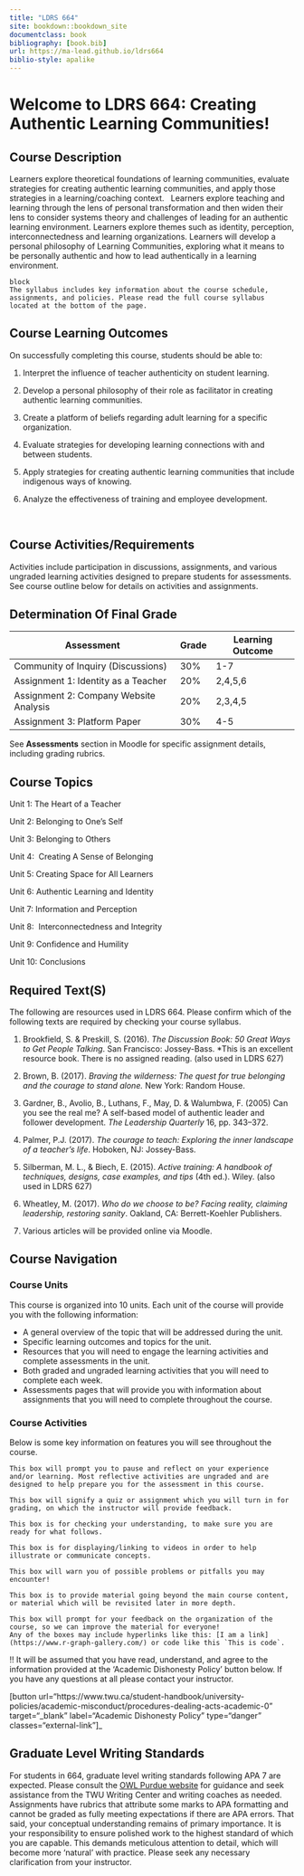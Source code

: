 ```yaml
---
title: "LDRS 664"
site: bookdown::bookdown_site
documentclass: book
bibliography: [book.bib]
url: https://ma-lead.github.io/ldrs664
biblio-style: apalike
---
```



# Welcome to LDRS 664: Creating Authentic Learning Communities!{-}

## Course Description{-}

Learners explore theoretical foundations of learning communities, evaluate strategies for creating authentic learning communities, and apply those strategies in a learning/coaching context.   Learners explore teaching and learning through the lens of personal transformation and then widen their lens to consider systems theory and challenges of leading for an authentic learning environment. Learners explore themes such as identity, perception, interconnectedness and learning organizations. Learners will develop a personal philosophy of Learning Communities, exploring what it means to be personally authentic and how to lead authentically in a learning environment. 

```
{block, type='Note'}
The syllabus includes key information about the course schedule, assignments, and policies. Please read the full course syllabus located at the bottom of the page.
```

## Course Learning Outcomes{-}

On successfully completing this course, students should be able to:

1.  Interpret the influence of teacher authenticity on student learning.

2.  Develop a personal philosophy of their role as facilitator in creating authentic learning communities.

3.  Create a platform of beliefs regarding adult learning for a specific organization.

4.  Evaluate strategies for developing learning connections with and between students.

5.  Apply strategies for creating authentic learning communities that include indigenous ways of knowing.

6.  Analyze the effectiveness of training and employee development.

 

## Course Activities/Requirements{-}

Activities include participation in discussions, assignments, and various ungraded learning activities designed to prepare students for assessments.  See course outline below for details on activities and assignments.


## Determination Of Final Grade{-}

| **Assessment**                         | **Grade** | Learning Outcome|
|----------------------------------------|-----------|-----------|
| Community of Inquiry (Discussions)     | 30%       | 1-7 |
| Assignment 1: Identity as a Teacher    | 20%       | 2,4,5,6 |
| Assignment 2: Company Website Analysis | 20%       | 2,3,4,5 |
| Assignment 3: Platform Paper           | 30%       | 4-5 |


See **Assessments** section in Moodle for specific assignment details, including
grading rubrics.


## Course Topics{-}

 Unit 1: The Heart of a Teacher

 Unit 2: Belonging to One’s Self

 Unit 3: Belonging to Others

 Unit 4:  Creating A Sense of Belonging

 Unit 5: Creating Space for All Learners

 Unit 6: Authentic Learning and Identity

 Unit 7: Information and Perception

 Unit 8:  Interconnectedness and Integrity

 Unit 9: Confidence and Humility

 Unit 10: Conclusions  


## Required Text(S){-}
 The following are resources used in LDRS 664.  Please confirm which of the following texts are required by checking your course syllabus.

 1.  Brookfield, S. & Preskill, S. (2016). *The Discussion Book: 50 Great Ways to Get People Talking*. San Francisco: Jossey-Bass. \*This is an excellent resource book. There is no assigned reading. (also used in LDRS 627)

 1.  Brown, B. (2017). *Braving the wilderness: The quest for true belonging and the courage to stand alone.* New York: Random House.

 1.  Gardner, B., Avolio, B., Luthans, F., May, D. & Walumbwa, F. (2005) Can you see the real me? A self-based model of authentic leader and follower development. *The Leadership Quarterly* 16, pp. 343–372.

 1.  Palmer, P.J. (2017). *The courage to teach: Exploring the inner landscape of a teacher's life*. Hoboken, NJ: Jossey-Bass.

 1.  Silberman, M. L., & Biech, E. (2015). *Active training: A handbook of techniques, designs, case examples, and tips* (4th ed.). Wiley. (also used in LDRS 627)

 1.  Wheatley, M. (2017). *Who do we choose to be? Facing reality, claiming leadership, restoring sanity*. Oakland, CA: Berrett-Koehler Publishers.

 1.  Various articles will be provided online via Moodle.


## Course Navigation{-}
### Course Units{-}
 This course is organized into 10 units. Each unit of the course will provide you with the following information:

 - A general overview of the topic that will be addressed during the unit.
 - Specific learning outcomes and topics for the unit.
 - Resources that you will need to engage the learning activities and complete assessments in the unit.
 - Both graded and ungraded learning activities that you will need to complete each week.
 - Assessments pages that will provide you with information about assignments that you will need to complete throughout the course.

### Course Activities{-}
 Below is some key information on features you will see throughout the course. 

 ```block
 This box will prompt you to pause and reflect on your experience and/or learning. Most reflective activities are ungraded and are designed to help prepare you for the assessment in this course.
 ```

 ```block
 This box will signify a quiz or assignment which you will turn in for grading, on which the instructor will provide feedback.
 ```

 ```block
 This box is for checking your understanding, to make sure you are ready for what follows.
 ```

 ```block
 This box is for displaying/linking to videos in order to help illustrate or communicate concepts.
 ```

 ```block
 This box will warn you of possible problems or pitfalls you may encounter!
 ```

 ```block
 This box is to provide material going beyond the main course content, or material which will be revisited later in more depth.
 ```

 ```block
 This box will prompt for your feedback on the organization of the course, so we can improve the material for everyone!
 Any of the boxes may include hyperlinks like this: [I am a link](https://www.r-graph-gallery.com/) or code like this `This is code`.
 ```


!! It will be assumed that you have read, understand, and agree to the information provided at the 'Academic Dishonesty Policy' button below. If you have any questions at all please contact your instructor.


[button url="https://www.twu.ca/student-handbook/university-policies/academic-misconduct/procedures-dealing-acts-academic-0" target="_blank" label="Academic Dishonesty Policy" type="danger" classes="external-link"]_

## Graduate Level Writing Standards{-}

For students in 664, graduate level writing standards following APA 7 are expected. Please consult the [OWL Purdue website](https://owl.purdue.edu/owl/research_and_citation/apa_style/apa_style_introduction.html) for guidance and seek assistance from the TWU Writing Center and writing coaches as needed. Assignments have rubrics that attribute some marks to APA formatting and cannot be graded as fully meeting expectations if there are APA errors. That said, your conceptual understanding remains of primary importance. It is your responsibility to ensure polished work to the highest standard of which you are capable. This demands meticulous attention to detail, which will become more 'natural' with practice. Please seek any necessary clarification from your instructor.

